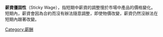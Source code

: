 {{unreferenced|time=2017-03-18T09:15:21+00:00}}
'''薪資僵固性'''（Sticky Wage），指短期中薪資的調整慢於市場中產品的價格變化。短期內，薪資會因為合約而沒有辦法隨意調整，即使物價改變，薪資仍然沒辦法在短期內跟著改變。
[[Category:薪酬|Category:薪酬]]